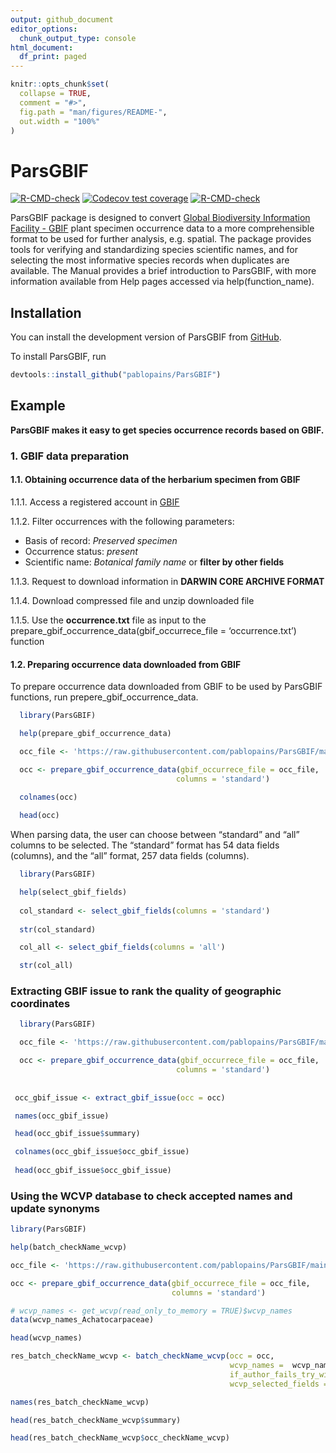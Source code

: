 ```yaml
---
output: github_document
editor_options: 
  chunk_output_type: console
html_document:
  df_print: paged
---
```


<!-- README.md is generated from README.Rmd. Please edit that file -->

```r
knitr::opts_chunk$set(
  collapse = TRUE,
  comment = "#>",
  fig.path = "man/figures/README-",
  out.width = "100%"
)
```

# ParsGBIF

<!-- badges: start -->

[![R-CMD-check](https://github.com/p/ParsGBIF/pablopains/R-CMD-check/badge.svg)](https://github.com/pablopains/ParsGBIF/actions) [![Codecov test coverage](https://codecov.io/gh/pablopains/ParsGBIF/branch/main/graph/badge.svg)](https://app.codecov.io/gh/pablopains/ParsGBIF?branch=main) [![R-CMD-check](https://github.com/pablopains/ParsGBIF/actions/workflows/R-CMD-check.yaml/badge.svg)](https://github.com/pablopains/ParsGBIF/actions/workflows/R-CMD-check.yaml)

<!-- badges: end -->

ParsGBIF package is designed to convert [Global Biodiversity Information Facility - GBIF](https://www.gbif.org/) plant specimen occurrence data to a more comprehensible format to be used for further analysis, e.g. spatial. The package provides tools for verifying and standardizing species scientific names, and for selecting the most informative species records when duplicates are available. The Manual provides a brief introduction to ParsGBIF, with more information available from Help pages accessed via help(function_name).

## Installation

You can install the development version of ParsGBIF from [GitHub](https://github.com/).

To install ParsGBIF, run 
``` r
devtools::install_github("pablopains/ParsGBIF")
```

## Example

__ParsGBIF makes it easy to get species occurrence records based on GBIF.__

### 1. GBIF data preparation
#### 1.1. Obtaining occurrence data of the herbarium specimen from GBIF

  1.1.1. Access a registered account in [GBIF](gbif.org) 
  
  1.1.2. Filter occurrences with the following parameters:
  
  * Basis of record: _Preserved specimen_
  * Occurrence status: _present_
  * Scientific name: _Botanical family name_ or __filter by other fields__

  1.1.3. Request to download information in __DARWIN CORE ARCHIVE FORMAT__
  
  1.1.4. Download compressed file and unzip downloaded file
  
  1.1.5. Use the __occurrence.txt__ file as input to the prepare_gbif_occurrence_data(gbif_occurrece_file = 'occurrence.txt') function
  
#### 1.2. Preparing occurrence data downloaded from GBIF 

To prepare occurrence data downloaded from GBIF to be used by ParsGBIF functions, run prepere_gbif_occurrence_data.

```r
  library(ParsGBIF)

  help(prepare_gbif_occurrence_data)

  occ_file <- 'https://raw.githubusercontent.com/pablopains/ParsGBIF/main/dataGBIF/Achatocarpaceae/occurrence.txt'

  occ <- prepare_gbif_occurrence_data(gbif_occurrece_file = occ_file,
                                     columns = 'standard')

  colnames(occ)
 
  head(occ)
```


When parsing data, the user can choose between “standard” and “all” columns to be selected. The “standard” format has 54 data fields (columns), and the “all” format, 257 data fields (columns).

```r
  library(ParsGBIF)

  help(select_gbif_fields)
  
  col_standard <- select_gbif_fields(columns = 'standard')
  
  str(col_standard)

  col_all <- select_gbif_fields(columns = 'all')

  str(col_all)
```


### Extracting GBIF issue to rank the quality of geographic coordinates 

```r
  library(ParsGBIF)

  occ_file <- 'https://raw.githubusercontent.com/pablopains/ParsGBIF/main/dataGBIF/Achatocarpaceae/occurrence.txt'

  occ <- prepare_gbif_occurrence_data(gbif_occurrece_file = occ_file,
                                     columns = 'standard')
  
  
 occ_gbif_issue <- extract_gbif_issue(occ = occ)

 names(occ_gbif_issue)

 head(occ_gbif_issue$summary)

 colnames(occ_gbif_issue$occ_gbif_issue)
 
 head(occ_gbif_issue$occ_gbif_issue)

```


### Using the WCVP database to check accepted names and update synonyms

```r
library(ParsGBIF)

help(batch_checkName_wcvp)

occ_file <- 'https://raw.githubusercontent.com/pablopains/ParsGBIF/main/dataGBIF/Achatocarpaceae/occurrence.txt'

occ <- prepare_gbif_occurrence_data(gbif_occurrece_file = occ_file,
                                    columns = 'standard')

# wcvp_names <- get_wcvp(read_only_to_memory = TRUE)$wcvp_names
data(wcvp_names_Achatocarpaceae)

head(wcvp_names)

res_batch_checkName_wcvp <- batch_checkName_wcvp(occ = occ,
                                                 wcvp_names =  wcvp_names,
                                                 if_author_fails_try_without_combinations = TRUE,
                                                 wcvp_selected_fields = 'standard')

names(res_batch_checkName_wcvp)

head(res_batch_checkName_wcvp$summary)

head(res_batch_checkName_wcvp$occ_checkName_wcvp)

```
